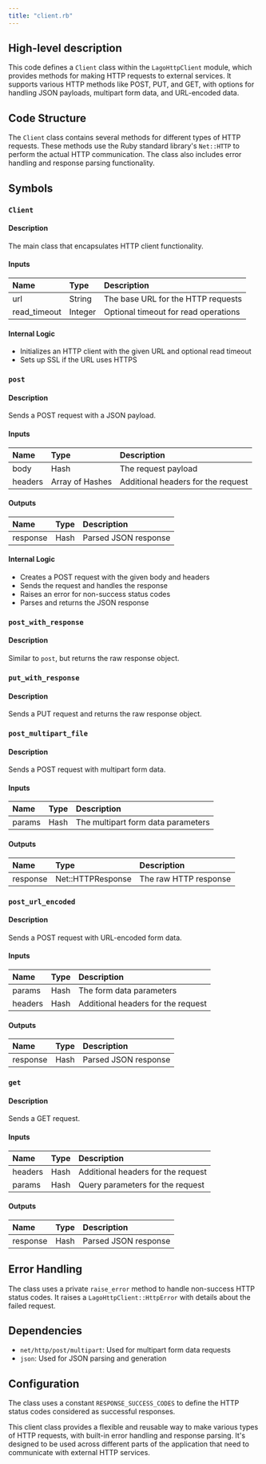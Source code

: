 ```yaml
---
title: "client.rb"
---
```


## High-level description
This code defines a `Client` class within the `LagoHttpClient` module, which provides methods for making HTTP requests to external services. It supports various HTTP methods like POST, PUT, and GET, with options for handling JSON payloads, multipart form data, and URL-encoded data.

## Code Structure
The `Client` class contains several methods for different types of HTTP requests. These methods use the Ruby standard library's `Net::HTTP` to perform the actual HTTP communication. The class also includes error handling and response parsing functionality.

## Symbols

### `Client`
#### Description
The main class that encapsulates HTTP client functionality.

#### Inputs
| Name | Type | Description |
|:-----|:-----|:------------|
| url | String | The base URL for the HTTP requests |
| read_timeout | Integer | Optional timeout for read operations |

#### Internal Logic
- Initializes an HTTP client with the given URL and optional read timeout
- Sets up SSL if the URL uses HTTPS

### `post`
#### Description
Sends a POST request with a JSON payload.

#### Inputs
| Name | Type | Description |
|:-----|:-----|:------------|
| body | Hash | The request payload |
| headers | Array of Hashes | Additional headers for the request |

#### Outputs
| Name | Type | Description |
|:-----|:-----|:------------|
| response | Hash | Parsed JSON response |

#### Internal Logic
- Creates a POST request with the given body and headers
- Sends the request and handles the response
- Raises an error for non-success status codes
- Parses and returns the JSON response

### `post_with_response`
#### Description
Similar to `post`, but returns the raw response object.

### `put_with_response`
#### Description
Sends a PUT request and returns the raw response object.

### `post_multipart_file`
#### Description
Sends a POST request with multipart form data.

#### Inputs
| Name | Type | Description |
|:-----|:-----|:------------|
| params | Hash | The multipart form data parameters |

#### Outputs
| Name | Type | Description |
|:-----|:-----|:------------|
| response | Net::HTTPResponse | The raw HTTP response |

### `post_url_encoded`
#### Description
Sends a POST request with URL-encoded form data.

#### Inputs
| Name | Type | Description |
|:-----|:-----|:------------|
| params | Hash | The form data parameters |
| headers | Hash | Additional headers for the request |

#### Outputs
| Name | Type | Description |
|:-----|:-----|:------------|
| response | Hash | Parsed JSON response |

### `get`
#### Description
Sends a GET request.

#### Inputs
| Name | Type | Description |
|:-----|:-----|:------------|
| headers | Hash | Additional headers for the request |
| params | Hash | Query parameters for the request |

#### Outputs
| Name | Type | Description |
|:-----|:-----|:------------|
| response | Hash | Parsed JSON response |

## Error Handling
The class uses a private `raise_error` method to handle non-success HTTP status codes. It raises a `LagoHttpClient::HttpError` with details about the failed request.

## Dependencies
- `net/http/post/multipart`: Used for multipart form data requests
- `json`: Used for JSON parsing and generation

## Configuration
The class uses a constant `RESPONSE_SUCCESS_CODES` to define the HTTP status codes considered as successful responses.

This client class provides a flexible and reusable way to make various types of HTTP requests, with built-in error handling and response parsing. It's designed to be used across different parts of the application that need to communicate with external HTTP services.